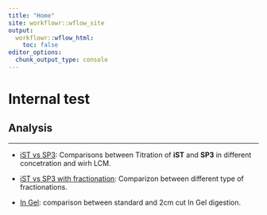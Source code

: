 ```yaml
---
title: "Home"
site: workflowr::wflow_site
output:
  workflowr::wflow_html:
    toc: false
editor_options:
  chunk_output_type: console
---
```


# Internal test

## Analysis

***

+ [iST vs SP3](comparison_iST_vs_SP3.html): Comparisons between Titration of **iST** and **SP3** in different concetration and wirh LCM.

+ [iST vs SP3 with fractionation](comparison_iST_vs_SP3_fraz.html): Comparizon between different type of fractionations.

+ [In Gel](iInGel.html): comparison between standard and 2cm cut In Gel digestion.
